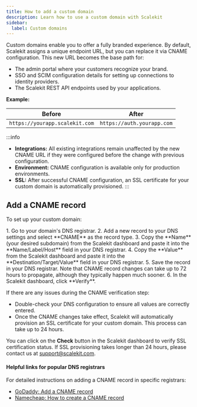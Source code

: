 ```yaml
---
title: How to add a custom domain
description: Learn how to use a custom domain with Scalekit
sidebar:
  label: Custom domains
---
```



Custom domains enable you to offer a fully branded experience. By default, Scalekit assigns a unique endpoint URL, but you can replace it via CNAME configuration. This new URL becomes the base path for:

- The admin portal where your customers recognize your brand.
- SSO and SCIM configuration details for setting up connections to identity providers.
- The Scalekit REST API endpoints used by your applications.

**Example:**

| Before | After |
|--------|-------|
| `https://yourapp.scalekit.com` | `https://auth.yourapp.com` |

:::info
- **Integrations:** All existing integrations remain unaffected by the new CNAME URL if they were configured before the change with previous configuration.
- **Environment:** CNAME configuration is available only for production environments.
- **SSL:** After successful CNAME configuration, an SSL certificate for your custom domain is automatically provisioned.
:::

## Add a CNAME record

To set up your custom domain:

<Steps>
1. Go to your domain's DNS registrar.
2. Add a new record to your DNS settings and select **CNAME** as the record type.
3. Copy the **Name** (your desired subdomain) from the Scalekit dashboard and paste it into the **Name/Label/Host** field in your DNS registrar.
4. Copy the **Value** from the Scalekit dashboard and paste it into the **Destination/Target/Value** field in your DNS registrar.
5. Save the record in your DNS registrar. Note that CNAME record changes can take up to 72 hours to propagate, although they typically happen much sooner.
6. In the Scalekit dashboard, click **Verify**.
</Steps>

If there are any issues during the CNAME verification step:
- Double-check your DNS configuration to ensure all values are correctly entered.
- Once the CNAME changes take effect, Scalekit will automatically provision an SSL certificate for your custom domain. This process can take up to 24 hours.

You can click on the **Check** button in the Scalekit dashboard to verify SSL certification status. If SSL provisioning takes longer than 24 hours, please contact us at [support@scalekit.com](mailto:support@scalekit.com).

#### Helpful links for popular DNS registrars
For detailed instructions on adding a CNAME record in specific registrars:
- [GoDaddy: Add a CNAME record](https://www.godaddy.com/en-in/help/add-a-cname-record-19236)
- [Namecheap: How to create a CNAME record](https://www.namecheap.com/support/knowledgebase/article.aspx/9646/2237/how-to-create-a-cname-record-for-your-domain)
